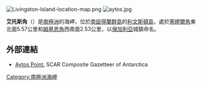 [[Image:Livingston-Island-location-map.png|thumb]]
[[Image:aytos.jpg|thumb]]

'''艾托斯角'''（{{lang-bg|Айтос}}）是[[南極洲|南極洲]]的海岬，位於[[南設得蘭群島|南設得蘭群島]]的[[利文斯頓島|利文斯頓島]]，處於[[塞繆爾角|塞繆爾角]]東北面5.57公里和[[姆基恩角|姆基恩角]]西南面2.53公里，以[[保加利亞|保加利亞]]城鎮命名。

{{coord|62|42|23.5|S|60|02|59.5|W|display=title}}

==外部連結==
* [http://data.aad.gov.au/aadc/gaz/scar/display_name.cfm?gaz_id=134049 Aytos Point.] {{Wayback|url=http://data.aad.gov.au/aadc/gaz/scar/display_name.cfm?gaz_id=134049 |date=20120531064803 }} SCAR Composite Gazetteer of Antarctica

{{Antarctica-geo-stub}}
[[Category:南極洲海岬|Category:南極洲海岬]]